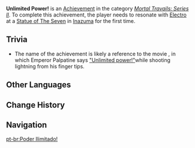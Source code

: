 {{Achievement Infobox
|title        = 
|id           = 80069
|order id     = 0069
|category     = Mortal Travails: Series II
|description  = Obtain the power of [[Electro]].
|requirements = 
|primogems    = 5
|tracking     = 
|topic        = Statue of The Seven
}}
'''Unlimited Power!''' is an [[Achievement]] in the category ''[[Mortal Travails: Series II]]''. To complete this achievement, the player needs to resonate with [[Electro]] at a [[Statue of The Seven]] in [[Inazuma]] for the first time.

==Trivia==
* The name of the achievement is likely a reference to the movie {{w|Star Wars: Episode III – Revenge of the Sith}}, in which Emperor Palpatine says [https://youtu.be/e_DqV1xdf-Y "Unlimited power!"]while shooting lightning from his finger tips.
<!--
==Video Guides==
{{EVT
|video1   = 
|caption1 = 
}}
-->
==Other Languages==
{{Other Languages
|en      = Unlimited Power!
|zhs     = 灿若惊雷
|zhs_rm  = Càn Ruò Jīng Léi
|zht     = 燦若驚雷
|zht_rm  = Càn Ruò Jīng Léi
|zh_tl   = Brilliant as Sudden Thunder
|ja      = 燦若驚雷
|ja_rm   = Kyoui Kyourai{{Assumed}}
|ja_tl   = Young and Brilliant Wonder Thunder
|ko      = 빛나는 뇌전
|ko_rm   = 
|ko_tl   = 
|es      = Refulgente como el rayo
|es_tl   = 
|fr      = Pouvoir illimité
|fr_tl   = Unlimited Power
|ru      = Неограниченная мощь!
|ru_tl   = 
|th      = สายฟ้าอันเจิดจ้า
|th_rm   = 
|th_tl   = 
|vi      = Kinh Lôi Sáng Bừng
|vi_tl   = 
|de      = Grenzenlose Kraft!
|de_tl   = Unlimited Power!
|id      = Kekuatan Tak Terbatas!
|id_tl   = Unlimited Power!
|pt      = Poder Ilimitado!
|pt_tl   = 
}}

==Change History==
{{Change History|2.0}}
<!--
==References==
{{Reflist}}
-->
==Navigation==
{{Achievement Navbox|Mortal Travails: Series II}}
[[pt-br:Poder Ilimitado!]]